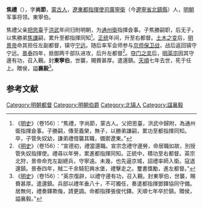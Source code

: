 '''焦禮'''（{{bd|1382年||1463年|catIdx=}}），字'''尚節'''，[[蒙古人|蒙古人]]，[[遼東都指揮使司|遼東都指揮使司]][[廣寧衛|廣寧衛]]（今[[遼寧省|遼寧省]][[北鎮縣|北鎮縣]]）人，[[明朝|明朝]]军事将领。東寧伯。

焦禮父亲[[把思臺|把思臺]]于[[洪武|洪武]]年间归附明朝，为[[通州衛|通州衛]]指揮僉事。子焦勝嗣职，后无子，以焦勝弟[[焦謙|焦謙]]嗣，累升至都指揮同知<ref>《[[明史|明史]]》（卷156）：“焦禮，字尚節，蒙古人。父把思臺，洪武中歸附，為通州衛指揮僉事。子勝嗣，傳至義榮，無子，以勝弟謙嗣，累功至都指揮同知。卒，子管失奴幼，謙弟禮借襲其職，備禦遼東。”</ref>。[[正統_(年號)|正统]]年间，升至右都督。[[土木之变|土木之变]]后，[[明景帝|明景帝]]命其担任左副都督，镇守[[寧遠衛_(遼東)|宁远]]。随后率军会师参与[[京师保卫战|京师保卫战]]，战后返回镇守宁远。[[景泰_(年號)|景泰]]四年，抵御两千部队进攻，后升左都督<ref>《[[明史|明史]]》（卷156）：“宣德初，禮當還職。宣宗念禮守邊勞，命居職如故，別授管失奴指揮使。禮尋以年勞，累進都指揮同知。正統中，積功至右都督。英宗北狩，景帝命充左副總兵，守寧遠。未幾，也先逼京城，詔禮率師入衛。寇退還鎮。景泰四年，賊二千余騎犯興水堡，禮擊走之。璽書獎勵，進左都督。”</ref>。[[夺门之变|夺门之变]]后，[[明英宗|明英宗]]因其守邊有功，召入覲。封'''東寧伯'''，世襲，賜賚甚厚。遣還鎮。[[天順_(明朝)|天順]]七年去世，死于任上。贈侯，謚'''襄毅'''<ref>《[[明史|明史]]》（卷156）：“英宗復辟，以禮守邊有功，召入覲。封東寧伯，世襲，賜賚甚厚。遣還鎮。兵部以禮年垂八十，不可獨任，奏遣都指揮鄧鐸協同守備。居無何，禮奏鐸欺侮，請更調。命都指揮張俊代鐸。天順七年卒於鎮。贈侯，謚襄毅。”</ref>。

==参考文献==
{{wikisource|明史/卷156}}
<div class="references-small">
<references />
</div>

{{明朝人物小作品}}

[[Category:明朝都督|Category:明朝都督]]
[[Category:明朝伯爵|Category:明朝伯爵]]
[[Category:北镇人|Category:北镇人]]
[[Category:諡襄毅|Category:諡襄毅]]